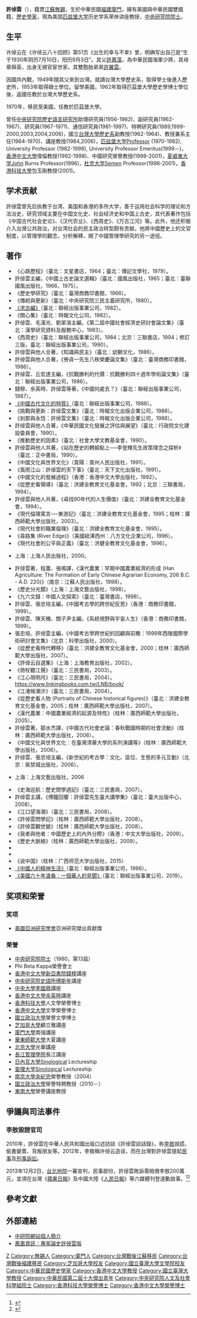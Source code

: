 {{Multiple issues|
{{Copy edit|time=2021-06-13T09:06:47+00:00}}
{{Prose|time=2021-06-13T09:06:47+00:00}}
{{Refimprove|time=2021-06-13T09:06:47+00:00}}
}}
{{Infobox_officeholder
| name = 許倬雲
| image name =
| width = 
| party = 
| now = {{ROC}}歷史學家 
| period = 
| Sex = 男 
| Native place = [[江蘇省|江蘇省]][[無錫市|無錫市]]
| date of birth = {{Birth date and age|1930|9|3}}
| place of birth = {{ROC}}[[福建省|福建省]][[廈門市|廈門市]]
| nationality = {{ROC}}<br>{{USA}}
| educate = 
*美國[[芝加哥大學|芝加哥大學]]人文學科博士(1962)
*[[國立台灣大學|國立台灣大學]]文科研究所碩士(1956)
*[[國立台灣大學|國立台灣大學]]歷史系學士(1953)
}}

'''許倬雲'''（{{bd|1930年|9月3日||catIdx=Xu許}}），籍貫[[江蘇|江蘇]][[無錫|無錫]]，生於中華民國[[福建|福建]][[廈門|廈門]]，擁有美國與中華民國雙國籍，[[歷史學家|歷史學家]]，現為美国[[匹兹堡大学|匹兹堡大学]]历史学系荣休讲座教授，[[中央研究院院士|中央研究院院士]]。

== 生平 ==
许倬云在《许倬云八十回顾》第51页《出生的幸与不幸》里，明确写出自己是“生于1930年阴历7月10日，阳历9月3日”。其父[[許鳳藻|許鳳藻]]，為中華民國海軍少將，其母章舜英，出身无锡官宦世家。其雙胞胎弟弟[[許翼雲|許翼雲]]。

因國共內戰，1949年隨其父來到台灣。就讀台灣大學歷史系，取得學士後進入歷史所，1953年取得碩士學位。留學美國，1962年取得匹茲堡大學歷史學博士學位後，返國任教於台灣大學歷史系。

1970年，移民至美國，任教於匹茲堡大學。

曾任[[中央研究院歷史語言研究所|中央研究院歷史語言研究所]]助理研究員(1956-1962)、副研究員(1962-1967)、研究員(1967-1971)、通信研究員(1981-1997)、特聘研究員(1989,1999-2000,2003,2004,2006)，國立[[台灣大學歷史系|台灣大學歷史系]]副教授(1962-1964)、教授兼系主任(1964-1970)、講座教授(1984,2006)，[[匹兹堡大学|匹兹堡大学]]Professor (1970-1982), University Professor (1982-1998), University Professor Emeritus(1999－)，[[香港中文大學|香港中文大學]]偉倫教授(1992-1998)、中國研究榮譽教授(1998-2001)，[[夏威夷大学|夏威夷大学]]John Burns Professor(1996)，[[杜克大学|杜克大学]]Semen Professor(1998-2001)，[[香港科技大學|香港科技大學]]包玉剛教授(2001)。

== 学术贡献 ==
許倬雲曾先后执教于台湾、美国和香港的多所大学，善于运用社会科学的理论和方法治史，研究领域主要在中国文化史、社会经济史和中国上古史，其代表著作包括《中国古代社会史论》、《汉代农业》、《西周史》、《万古江河》等。此外，他还积极介入台灣公共政治，对台湾社会的民主政治转型颇有贡献。他將中國歷史上的文官制度，以管理學的觀念，分析解釋，開了中國管理學研究的另一途徑。

== 著作 == 
*《心路歷程》（臺北：文星書店，1964；臺北：傳記文學社，1979）。 
*許倬雲主編，《中國上古史論文選輯》（臺北：國風出版社，1965；臺北：臺聯國風出版社，1966、1975）。 
*《歷史學研究》（臺北：臺灣商務印書館，1966）。 
*《傳統與更新》（臺北：中央研究院三民主義研究所，1980）。 
*[https://www.linkingbooks.com.tw/LNB/book/Book.aspx?ID=60010-1 《求古編》]（臺北：聯經出版事業公司，1982）。 
*《關心集》（臺北：時報文化公司，1982）。 
*許倬雲、毛漢光、劉翠溶主編，《第二屆中國社會經濟史研討會論文集》（臺北：漢學研究資料及服務中心，1983）。 
*《西周史》（臺北：聯經出版事業公司，1984；北京：三聯書店，1994；修訂三版，臺北：聯經出版事業公司，1990）。 
*許倬雲與他人合著，《知識與民主》（臺北：幼獅文化，1986）。 
*許倬雲與他人合著，《勞貞一先生八秩榮慶論文集》（臺北：臺灣商務印書館，1986）。 
*許倬雲、丘宏達主編，《抗戰勝利的代價：抗戰勝利四十週年學術論文集》（臺北：聯經出版事業公司，1986）。 
*錢穆、余英時、許倬雲等著，《中國何處去？》（臺北：聯經出版事業公司，1987）。 
*[https://www.linkingbooks.com.tw/LNB/book/Book.aspx?ID=12020-03-2 《中國古代文化的特質》]（臺北：聯經出版事業公司，1988）。 
*《挑戰與更新：許倬雲文集》（臺北：時報文化出版企業公司，1988）。 
*《剎那與永恆：許倬雲文集》（臺北：時報文化出版企業公司，1988）。 
*許倬雲與他人合著，《中華民國文化發展之評估與展望》（臺北：行政院文化建設委員會，1990）。 
*《推動歷史的因素》（臺北：社會大學文教基金會，1990）。 
*許倬雲與他人共著，《站在歷史的轉捩點上──李登輝先生政策理念之探析》（臺北：正中書局，1990）。 
*《中國文化與世界文化》（貴陽：貴州人民出版社，1991）。 
*《風雨江山：許倬雲的天下事》（臺北：天下文化出版社，1991）。 
*《中國文化的發展過程》（香港：香港中文大學出版社，1992）。 
*《從歷史看領導》（臺北：洪建全教育文化基金會，1992；北京：三聯書局，1994）。 
*許倬雲與他人共著，《尋找90年代的人生價值》（臺北：洪建全教育文化基金會，1994）。 
*《現代倫理寓言──東游記》（臺北：洪建全教育文化基金會，1995；桂林：廣西師範大學出版社，2003）。 
*《現代社會的職業倫理》（臺北：洪建全教育文化基金會，1995）。 
*《尋路集 (River Edge)》（美國紐澤西州：八方文化企業公司，1996）。 
*《現代社會的公平與正義》（臺北：洪健全教育文化基金會，1996）。
* {{cite book|author=許倬雲|title=《從歷史看組織》|url=http://books.google.com/books?id=OFteAAAAIAAJ|year=1997|location=臺北|publisher=洪建全敎育文化基金會}} 上海：上海人民出版社，2000。 
*許倬雲著，程農、張鳴譯，《漢代農業：早期中國農業經濟的形成 (Han Agriculture: The Formation of Early Chinese Agrarian Economy, 206 B.C. - A.D. 220)》（南京：江蘇人民出版社，1998）。 
*《歷史分光鏡》（上海：上海文藝出版社，1998）。 
*《九六文錄：中國人文探索》（臺北：臺灣書店，1998）。 
*許倬雲、張忠培主編，《中國考古學的跨世紀反思》（香港：商務印書館，1999）。 
*許倬雲、陳天機、關子尹主編，《系統視野與宇宙人生》（香港：商務印書館，1999）。 
*張忠培、許倬雲主編，《中國考古學跨世紀的回顧與前瞻：1999年西陵國際學術研討會文集》（北京：科學出版社，2000）。 
*《從歷史看時代轉移》（臺北：洪建全教育文化基金會，2000；桂林：廣西師範大學出版社，2007）。 
*《許倬云自選集》（上海：上海教育出版社，2002）。 
*《倚杖聽江聲》（臺北：三民書局，2003）。 
*《江心現明月》（臺北：三民書局，2004）。 https://www.linkingbooks.com.tw/LNB/book/{{Dead link|date=2019年11月 |bot=InternetArchiveBot |fix-attempted=yes }}
*《江渚候潮汐》（臺北：三民書局，2004）。 
*《從歷史看人物 (Portraits of Chinese historical figures)》（臺北：洪建全教育文化基金會，2005；桂林：廣西師範大學出版社，2007）。 
*《漢代農業：中國農業經濟的起源及特性》（桂林：廣西師範大學出版社，2005）。 
*許倬雲著，鄒水杰譯，《中國古代社會史論：春秋戰國時期的社會流動》（桂林：廣西師範大學出版社，2006）。 
*《中國文化與世界文化：在臺灣清華大學的系列演講等》（桂林：廣西師範大學出版社，2006）。 
*許倬雲、張忠培主編，《新世紀的考古學：文化、區位、生態的多元互動》（北京：紫禁城出版社，2006）。 
* {{cite book|author=許倬雲|title=《萬古江河：中國歷史文化的轉折與開展》|url=http://books.google.com/books?id=B49xAAAAIAAJ|year=2006|location=臺北 | publisher=英文漢聲}} 上海：上海文藝出版社，2006
*《史海巡航：歷史問學週記》（臺北：三民書局，2007）。 
*許倬雲主講，《傅鐘回響：許倬雲先生臺大講學集》（臺北：臺大出版中心，2008）。 
*《江口望海潮》（臺北：三民書局，2008）。 
*《許倬雲問學記》（桂林：廣西師範大學出版社，2008）。 
*《許倬雲觀世變》（桂林：廣西師範大學出版社，2008）。 
*《我者與他者：中國歷史上的內外分際》（香港：中文大學出版社，2009）。 
*《歷史大脈絡》（桂林：廣西師範大學出版社，2009）。 
* {{cite book | title=《許倬云談話錄》 | url=https://archive.org/details/xuzhuoyuntanhual0000xuzh | author=李懷宇 | year=2010 | location=桂林 | publisher=廣西師範大學出版社 | isbn=978-7563393-07-7}}
* {{cite book|author=许倬云|title=《许倬云说历史: 大国霸业的兴废》| url=http://books.google.com/books?id=9hClMwEACAAJ| year=2012| location=上海 | publisher=上海文化出版社|isbn=978-7-80740-828-4}}
*《说中国》（桂林：广西师范大学出版社，2015）
*[https://www.linkingbooks.com.tw/LNB/book/Book.aspx?ID=112047 《中國人的精神生活》]（臺北：聯經出版事業公司，1986）。
*[https://www.linkingbooks.com.tw/LNB/book/Book.aspx?ID=184542 《美國六十年滄桑：一個華人的見聞》]（臺北：聯經出版事業公司，2019）。

== 奖项和荣誉 ==
=== 奖项 ===
*[[美國亞洲研究學會|美國亞洲研究學會]]亞洲研究傑出貢獻獎 

=== 荣誉 ===
*[[中央研究院院士|中央研究院院士]]（1980，第13屆）
*Phi Beta Kappa榮譽會士
*[[香港中文大學新亞書院|香港中文大學新亞書院]][[錢穆|錢穆]]講座
*[[中央研究院史語所|中央研究院史語所]][[傅斯年|傅斯年]]講座
*[[中央大學|中央大學]][[李國鼎|李國鼎]]講座
*[[香港中文大學|香港中文大學]][[余英時|余英時]]講座
*[[香港科技大學|香港科技大學]]人文學榮譽博士
*[[香港中文大學|香港中文大學]]文學榮譽博士
*[[國立政治大學|國立政治大學]]榮譽文學博士
*[[芝加哥大學|芝加哥大學]]顧立雅講座
*[[廈門大學|廈門大學]]南強講座
*[[華東師範大學|華東師範大學]]大夏講座
*[[北京大學|北京大學]]光華講座
*[[長江管理學院|長江管理學院]]長江講座
*[[日內瓦大學|日內瓦大學]]Sinological Lectureship
*[[查理大学|查理大学]]Sinological Lectureship 
*[[南京大學|南京大學]][[余紀忠|余紀忠]]榮譽教授（2004）
*[[國立政治大學|國立政治大學]]榮譽特聘教授（2010－）
*[[東南大學|東南大學]]榮譽講座教授

==爭議與司法事件==
===李敖毀謗官司===
2010年，許倬雲在中華人民共和國出版口述訪談《許倬雲談話錄》，称[[李敖|李敖]]說謊、偷書變賣、背叛朋友等。2012年，李敖稱许倬云造谣，而在台灣對許倬雲提起[[民事訴訟|民事]]及[[刑事訴訟|刑事訴訟]]。

2013年12月2日，[[台北地院|台北地院]]一審宣判，民事部份，許倬雲敗訴需賠償李敖200萬元，並須在台灣《[[蘋果日報|蘋果日報]]》及中國大陸《[[人民日報|人民日報]]》等六媒體刊登道歉啟事。<ref>{{Cite news | url=http://www.ettoday.net/news/20131204/303621.htm | title=李敖告贏王力宏舅公　許倬雲判賠200萬 | publisher=ETtoday | date=2013年12月4日 | accessdate=2013年12月5日 | archive-date=2021年3月12日 | archive-url=https://web.archive.org/web/20210312205108/https://www.ettoday.net/news/20131204/303621.htm | dead-url=no }}</ref><ref>{{Cite news | url=http://www.chinatimes.com/realtimenews/20131202004127-260402 | title=許倬雲誹謗李敖 判賠200萬元 | publisher=中國時報 | date=2013年12月2日 | accessdate=2013年12月5日 | archive-date=2021年3月12日 | archive-url=https://web.archive.org/web/20210312205111/https://www.chinatimes.com/realtimenews/20131202004127-260402 | dead-url=no }}</ref>

== 參考文獻 ==
{{Reflist}}

== 外部連結 ==
* [http://db1n.sinica.edu.tw/textdb/ioconas/binfo1N.php?_op=?ID:H015 中研院網站個人簡介] {{Wayback|url=http://db1n.sinica.edu.tw/textdb/ioconas/binfo1N.php?_op=%3FID%3AH015 |date=20210312205117 }}
* [http://news.ifeng.com/history/zhuanjialunshi/xuzhuoyun/list_0/0.shtml 鳳凰資訊：專家論史許倬雲版] {{Wayback|url=http://news.ifeng.com/history/zhuanjialunshi/xuzhuoyun/list_0/0.shtml |date=20200608114803 }}

{{中央研究院第十三届院士}}
{{中華民國第一屆至第十屆十大傑出青年}}

{{Authority control}}
{{DEFAULTSORT:Xu許}}
[[Category:許姓|Z]]
[[Category:無錫人|Category:無錫人]]
[[Category:廈門人|Category:廈門人]]
[[Category:台灣戰後江蘇移民|Category:台灣戰後江蘇移民]]
[[Category:台灣戰後福建移民|Category:台灣戰後福建移民]]
[[Category:芝加哥大學校友|Category:芝加哥大學校友]]
[[Category:國立臺灣大學文學院校友|Category:國立臺灣大學文學院校友]]
[[Category:中華民國歷史學家|Category:中華民國歷史學家]]
[[Category:香港中文大學教授|Category:香港中文大學教授]]
[[Category:國立臺灣大學教授|Category:國立臺灣大學教授]]
[[Category:中華民國第二屆十大傑出青年|Category:中華民國第二屆十大傑出青年]]
[[Category:中央研究院人文及社會科學組院士|Category:中央研究院人文及社會科學組院士]]
[[Category:香港科技大學榮譽博士|Category:香港科技大學榮譽博士]]
[[Category:香港中文大學榮譽博士|Category:香港中文大學榮譽博士]]